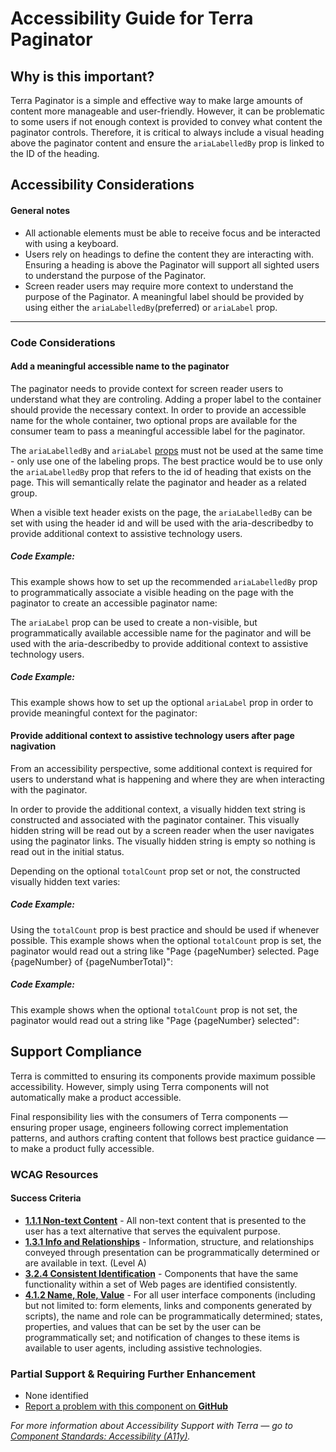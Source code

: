 
<Badge />

# Accessibility Guide for Terra Paginator

## Why is this important?

Terra Paginator is a simple and effective way to make large amounts of content more manageable and user-friendly. However, it can be problematic to some users if not enough context is provided to convey what content the paginator controls. Therefore, it is critical to always include a visual heading above the paginator content and ensure the `ariaLabelledBy` prop is linked to the ID of the heading.

## Accessibility Considerations

#### General notes
- All actionable elements must be able to receive focus and be interacted with using a keyboard.
- Users rely on headings to define the content they are interacting with. Ensuring a heading is above the Paginator will support all sighted users to understand the purpose of the Paginator.
- Screen reader users may require more context to understand the purpose of the Paginator. A meaningful label should be provided by using either the `ariaLabelledBy`(preferred) or `ariaLabel` prop.

----

### Code Considerations

#### Add a meaningful accessible name to the paginator

The paginator needs to provide context for screen reader users to understand what they are controling. Adding a proper label to the container should provide the necessary context. In order to provide an accessible name for the whole container, two optional props are available for the consumer team to pass a meaningful accessible label for the paginator.

<Notice variant="important" ariaLevel="5">

The `ariaLabelledBy` and `ariaLabel` [props](https://engineering.cerner.com/terra-ui/components/cerner-terra-core-docs/paginator/about#paginator-props) must not be used at the same time - only use one of the labeling props. The best practice would be to use only the `ariaLabelledBy` prop that refers to the id of heading that exists on the page. This will semantically relate the paginator and header as a related group.
</Notice>

When a visible text header exists on the page, the `ariaLabelledBy` can be set with using the header id and will be used with the aria-describedby to provide additional context to assistive technology users.

##### Code Example:

This example shows how to set up the recommended `ariaLabelledBy` prop to programmatically associate a visible heading on the page with the paginator to create an accessible paginator name:

<ControlledPaginatorExample />

The `ariaLabel` prop can be used to create a non-visible, but programmatically available accessible name for the paginator and will be used with the aria-describedby to provide additional context to assistive technology users.

##### Code Example:

This example shows how to set up the optional `ariaLabel` prop in order to provide meaningful context for the paginator:

<ControlledPaginatorNoPagesExample />

#### Provide additional context to assistive technology users after page nagivation

From an accessibility perspective, some additional context is required for users to understand what is happening and where they are when interacting with the paginator.

In order to provide the additional context, a visually hidden text string is constructed and associated with the paginator container.
This visually hidden string will be read out by a screen reader when the user navigates using the paginator links. The visually hidden string is empty so nothing is read out in the initial status.

Depending on the optional `totalCount` prop set or not, the constructed visually hidden text varies:

##### Code Example:

Using the `totalCount` prop is best practice and should be used if whenever possible. This example shows when the optional `totalCount` prop is set, the paginator would read out a string like "Page {pageNumber} selected. Page {pageNumber} of {pageNumberTotal}":

<ProgressivePaginatorExample />

##### Code Example:

This example shows when the optional `totalCount` prop is not set, the paginator would read out a string like "Page {pageNumber} selected":

<ProgressivePaginatorWithoutTotalCountExample />


## Support Compliance

Terra is committed to ensuring its components provide maximum possible accessibility. However, simply using Terra components will not automatically make a product accessible.

Final responsibility lies with the consumers of Terra components &mdash; ensuring proper usage, engineers following correct implementation patterns, and authors crafting content that follows best practice guidance &mdash; to make a product fully accessible.

### WCAG Resources

#### Success Criteria

- [**1.1.1 Non-text Content**](https://www.w3.org/WAI/WCAG21/Understanding/non-text-content) - All non-text content that is presented to the user has a text alternative that serves the equivalent purpose.
- [**1.3.1 Info and Relationships**](https://www.w3.org/WAI/WCAG21/Understanding/info-and-relationships) - Information, structure, and relationships conveyed through presentation can be programmatically determined or are available in text. (Level A)
- [**3.2.4 Consistent Identification**](https://www.w3.org/WAI/WCAG21/Understanding/consistent-identification) - Components that have the same functionality within a set of Web pages are identified consistently.
- [**4.1.2 Name, Role, Value**](https://www.w3.org/WAI/WCAG21/Understanding/name-role-value) - For all user interface components (including but not limited to: form elements, links and components generated by scripts), the name and role can be programmatically determined; states, properties, and values that can be set by the user can be programmatically set; and notification of changes to these items is available to user agents, including assistive technologies.

### Partial Support & Requiring Further Enhancement

- None identified
- [Report a problem with this component on **GitHub**](https://github.com/cerner/terra-core/issues/new/choose)

_For more information about Accessibility Support with Terra — go to [Component Standards: Accessibility (A11y)](https://engineering.cerner.com/terra-ui/about/terra-ui/component-standards#accessibility-a11y)._
